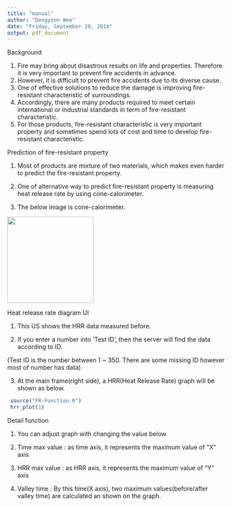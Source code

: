 ```yaml
---
title: "manual"
author: "Dongyoon Wee"
date: "Friday, September 19, 2014"
output: pdf_document
---
```


Background 

1. Fire may bring about disastrous results on life and properties. Therefore it is very important to prevent fire accidents in advance.
2. However, it is difficult to prevent fire accidents due to its diverse cause.
3. One of effective solutions to reduce the damage is improving fire-resistant characteristic of surroundings.
4. Accordingly, there are many products required to meet certain international or industrial standards in term of fire-resistant characteristic. 
5. For those products, fire-resistant characteristic is very important property and sometimes spend lots of cost and time to develop fire-resistant characteristic.


Prediction of fire-resistant property 

1. Most of products are mixture of two materials, which makes even harder to predict the fire-resistant property. 

2. One of alternative way to predict fire-resistant property is measuring heat release rate by using cone-calorimeter.

3. The below image is cone-calorimeter.


<image src = "http://www.sintef.no/ImageVault/Images/id_1438/width_370/height_266/preserveAspectRatio_0/conversionFormatType_WebSafe/scope_1/ImageVaultHandler.aspx" height='200px'></image>

Heat release rate diagram UI

1. This US shows the HRR data measured before.

2. If you enter a number into 'Test ID', then the server will find the data according to ID.

(Test ID is the number between 1 ~ 350. There are some missing ID however most of number has data)

3. At the main frame(right side), a HRR(Heat Release Rate) graph will be shown as below.

```r
 source("FR-Function.R")
 hrr_plot(1)
```

Detail function

1. You can adjust graph with changing the value below.

2. Time max value : as time axis, it represents the maximum value of "X" axis

3. HRR max value : as HRR axis, it represents the maximum value of "Y" axis

4. Valley time : By this time(X axis), two maximum values(before/after valley time) are calculated an shown on the graph.


